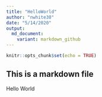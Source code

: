 ---
title: "HelloWorld"
author: "nwhite30"
date: "5/14/2020"
output: 
  md_document:
    variant: markdown_github
---

```{r setup, include=FALSE}
knitr::opts_chunk$set(echo = TRUE)
```

## This is a markdown file

Hello World